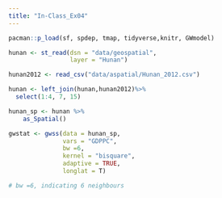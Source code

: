 ```yaml
---
title: "In-Class_Ex04"
---
```


```r
pacman::p_load(sf, spdep, tmap, tidyverse,knitr, GWmodel)
```

```r
hunan <- st_read(dsn = "data/geospatial", 
                 layer = "Hunan")
```

```r
hunan2012 <- read_csv("data/aspatial/Hunan_2012.csv")
```

```r
hunan <- left_join(hunan,hunan2012)%>%
  select(1:4, 7, 15)
```

```r
hunan_sp <- hunan %>% 
    as_Spatial()
```

```r
gwstat <- gwss(data = hunan_sp,
               vars = "GDPPC",
               bw =6,
               kernel = "bisquare",
               adaptive = TRUE, 
               longlat = T)

# bw =6, indicating 6 neighbours 
```

```r

```
